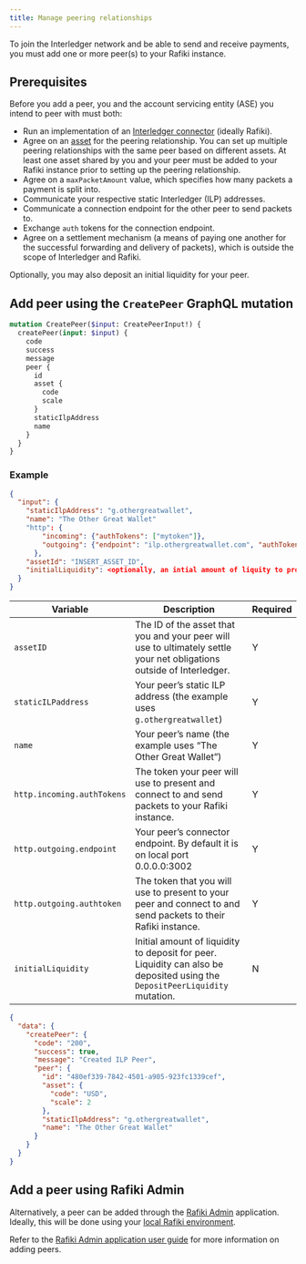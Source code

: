 ```yaml
---
title: Manage peering relationships
---
```



To join the Interledger network and be able to send and receive payments, you must add one or more peer(s) to your Rafiki instance.

## Prerequisites

Before you add a peer, you and the account servicing entity (ASE) you intend to peer with must both:

- Run an implementation of an [Interledger connector](/integration/services/backend-service#interledger-connector) (ideally Rafiki).
- Agree on an [asset](/overview/concepts/accounts-transfers-liquidity#assets) for the peering relationship. You can set up multiple peering relationships with the same peer based on different assets. At least one asset shared by you and your peer must be added to your Rafiki instance prior to setting up the peering relationship.
- Agree on a `maxPacketAmount` value, which specifies how many packets a payment is split into.
- Communicate your respective static <LinkOut href="https://interledger.org/developers/rfcs/ilp-addresses/">Interledger (ILP) addresses</LinkOut>.
- Communicate a connection endpoint for the other peer to send packets to.
- Exchange `auth` tokens for the connection endpoint.
- Agree on a settlement mechanism (a means of paying one another for the successful forwarding and delivery of packets), which is outside the scope of Interledger and Rafiki.

Optionally, you may also deposit an initial liquidity for your peer.

## Add peer using the `CreatePeer` GraphQL mutation

<CodeBlock title="Example CreatePeer Mutation">

```graphql
mutation CreatePeer($input: CreatePeerInput!) {
  createPeer(input: $input) {
    code
    success
    message
    peer {
      id
      asset {
        code
        scale
      }
      staticIlpAddress
      name
    }
  }
}
```

</CodeBlock>

### Example

<CodeBlock title='Example JSON request'>

```json
{
  "input": {
	"staticIlpAddress": "g.othergreatwallet",
	"name": "The Other Great Wallet"
	"http": {
  		"incoming": {"authTokens": ["mytoken"]},
  		"outgoing": {"endpoint": "ilp.othergreatwallet.com", "authToken": "theirtoken"}
	  },
	"assetId": "INSERT_ASSET_ID",
	"initialLiquidity": <optionally, an intial amount of liquity to provision. Liquidity can also be deposited via the `DepositPeerLiquidity`>
  }
}
```

</CodeBlock>

| Variable                   | Description                                                                                                                 | Required |
| -------------------------- | --------------------------------------------------------------------------------------------------------------------------- | -------- |
| `assetID`                  | The ID of the asset that you and your peer will use to ultimately settle your net obligations outside of Interledger.       | Y        |
| `staticILPaddress`         | Your peer’s static ILP address (the example uses `g.othergreatwallet`)                                                      | Y        |
| `name`                     | Your peer’s name (the example uses “The Other Great Wallet”)                                                                | Y        |
| `http.incoming.authTokens` | The token your peer will use to present and connect to and send packets to your Rafiki instance.                            | Y        |
| `http.outgoing.endpoint`   | Your peer’s connector endpoint. By default it is on local port 0.0.0.0:3002                                                 | Y        |
| `http.outgoing.authtoken`  | The token that you will use to present to your peer and connect to and send packets to their Rafiki instance.               | Y        |
| `initialLiquidity`         | Initial amount of liquidity to deposit for peer. Liquidity can also be deposited using the `DepositPeerLiquidity` mutation. | N        |

<CodeBlock title="Example JSON Response">

```json
{
  "data": {
    "createPeer": {
      "code": "200",
      "success": true,
      "message": "Created ILP Peer",
      "peer": {
        "id": "480ef339-7842-4501-a905-923fc1339cef",
        "asset": {
          "code": "USD",
          "scale": 2
        },
        "staticIlpAddress": "g.othergreatwallet",
        "name": "The Other Great Wallet"
      }
    }
  }
}
```

</CodeBlock>

## Add a peer using Rafiki Admin

Alternatively, a peer can be added through the [Rafiki Admin](/admin/admin-user-guide#create-peer) application. Ideally, this will be done using your [local Rafiki environment](/integration/playground/overview/#running-the-local-environment).

Refer to the [Rafiki Admin application user guide](/admin/admin-user-guide/#peers) for more information on adding peers.

